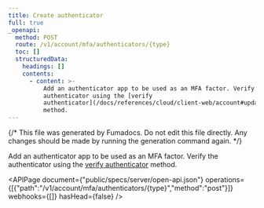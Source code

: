 ```yaml
---
title: Create authenticator
full: true
_openapi:
  method: POST
  route: /v1/account/mfa/authenticators/{type}
  toc: []
  structuredData:
    headings: []
    contents:
      - content: >-
          Add an authenticator app to be used as an MFA factor. Verify the
          authenticator using the [verify
          authenticator](/docs/references/cloud/client-web/account#updateMfaAuthenticator)
          method.
---
```


{/* This file was generated by Fumadocs. Do not edit this file directly. Any changes should be made by running the generation command again. */}

Add an authenticator app to be used as an MFA factor. Verify the authenticator using the [verify authenticator](/docs/references/cloud/client-web/account#updateMfaAuthenticator) method.

<APIPage document={"public/specs/server/open-api.json"} operations={[{"path":"/v1/account/mfa/authenticators/{type}","method":"post"}]} webhooks={[]} hasHead={false} />